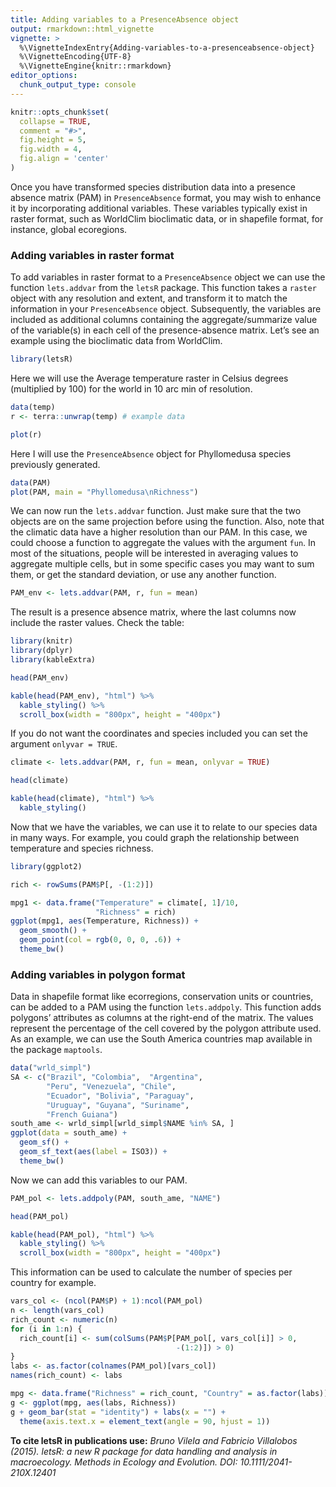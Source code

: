 ```yaml
---
title: Adding variables to a PresenceAbsence object
output: rmarkdown::html_vignette
vignette: >
  %\VignetteIndexEntry{Adding-variables-to-a-presenceabsence-object}
  %\VignetteEncoding{UTF-8}
  %\VignetteEngine{knitr::rmarkdown}
editor_options: 
  chunk_output_type: console
---
```


```r
knitr::opts_chunk$set(
  collapse = TRUE,
  comment = "#>",
  fig.height = 5, 
  fig.width = 4, 
  fig.align = 'center'
)
```

Once you have transformed species distribution data into a presence absence matrix (PAM) in `PresenceAbsence` format, you may wish to enhance it by incorporating additional variables. These variables typically exist in raster format, such as WorldClim bioclimatic data, or in shapefile format, for instance, global ecoregions.

### Adding variables in raster format

To add variables in raster format to a `PresenceAbsence` object we can use the function `lets.addvar` from the `letsR` package. This function takes a `raster` object with any resolution and extent, and transform it to match the information in your `PresenceAbsence` object. Subsequently, the variables are included as additional columns containing the aggregate/summarize value of the variable(s) in each cell of the presence-absence matrix. Let's see an example using the bioclimatic data from WorldClim. 

```r
library(letsR)
```

Here we will use the Average temperature raster in Celsius degrees (multiplied by 100) for the world in 10 arc min of resolution.
```r
data(temp)
r <- terra::unwrap(temp) # example data

plot(r)
```

Here I will use the `PresenceAbsence` object for Phyllomedusa species previously generated.
```r
data(PAM)
plot(PAM, main = "Phyllomedusa\nRichness")
```

We can now run the `lets.addvar` function. Just make sure that the two objects are on the same projection before using the function. Also, note that the climatic data have a higher resolution than our PAM. In this case, we could choose a function to aggregate the values with the argument `fun`. In most of the situations, people will be interested in averaging values to aggregate multiple cells, but in some specific cases you may want to sum them, or get the standard deviation, or use any another function. 

```r
PAM_env <- lets.addvar(PAM, r, fun = mean)
```


The result is a presence absence matrix, where the last columns now include the raster values. Check the table:
```r
library(knitr)
library(dplyr)
library(kableExtra)
```

```r
head(PAM_env)
```

```r
kable(head(PAM_env), "html") %>%
  kable_styling() %>%
  scroll_box(width = "800px", height = "400px")
```

If you do not want the coordinates and species included you can set the argument `onlyvar = TRUE`.
```r
climate <- lets.addvar(PAM, r, fun = mean, onlyvar = TRUE)
```
```r
head(climate)
```
```r
kable(head(climate), "html") %>%
  kable_styling()
```

Now that we have the variables, we can use it to relate to our species data in many ways. For example, you could graph the relationship between temperature and species richness. 

```r
library(ggplot2)
```

```r
rich <- rowSums(PAM$P[, -(1:2)])

mpg1 <- data.frame("Temperature" = climate[, 1]/10,
                   "Richness" = rich)
ggplot(mpg1, aes(Temperature, Richness)) + 
  geom_smooth() + 
  geom_point(col = rgb(0, 0, 0, .6)) + 
  theme_bw()
```


### Adding variables in polygon format

Data in shapefile format like ecorregions, conservation units or countries, can be added to a PAM using the function `lets.addpoly`. This function adds polygons' attributes as columns at the right-end of the matrix. The values represent the percentage of the cell covered by the polygon attribute used. As an example, we can use the South America countries map available in the package `maptools`.

```r
data("wrld_simpl")
SA <- c("Brazil", "Colombia",  "Argentina",
        "Peru", "Venezuela", "Chile",
        "Ecuador", "Bolivia", "Paraguay",
        "Uruguay", "Guyana", "Suriname",
        "French Guiana")
south_ame <- wrld_simpl[wrld_simpl$NAME %in% SA, ]
ggplot(data = south_ame) +
  geom_sf() +
  geom_sf_text(aes(label = ISO3)) +
  theme_bw()
```

Now we can add this variables to our PAM.
```r
PAM_pol <- lets.addpoly(PAM, south_ame, "NAME")
```
```r
head(PAM_pol)
```
```r
kable(head(PAM_pol), "html") %>%
  kable_styling() %>%
  scroll_box(width = "800px", height = "400px")
```

This information can be used to calculate the number of species per country for example. 

```r
vars_col <- (ncol(PAM$P) + 1):ncol(PAM_pol)
n <- length(vars_col)
rich_count <- numeric(n)
for (i in 1:n) {
  rich_count[i] <- sum(colSums(PAM$P[PAM_pol[, vars_col[i]] > 0,
                                     -(1:2)]) > 0)
}
labs <- as.factor(colnames(PAM_pol)[vars_col])
names(rich_count) <- labs
```

```r
mpg <- data.frame("Richness" = rich_count, "Country" = as.factor(labs))
g <- ggplot(mpg, aes(labs, Richness))
g + geom_bar(stat = "identity") + labs(x = "") +
  theme(axis.text.x = element_text(angle = 90, hjust = 1))
```

**To cite letsR in publications use:**
*Bruno Vilela and Fabricio Villalobos (2015). letsR: a new R package for data handling and analysis in macroecology. Methods in Ecology and Evolution. DOI: 10.1111/2041-210X.12401*
